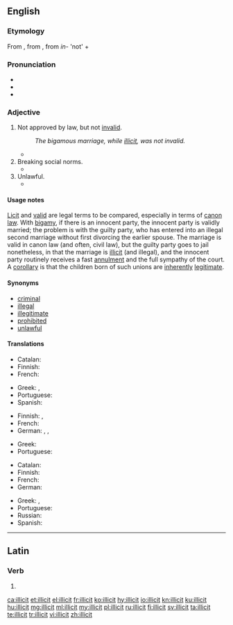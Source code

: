 ==English==
{{wikipedia|dab=illicit}}

===Etymology===
From {{etyl|fr|en}} {{term|illicite|lang=fr}}, from {{etyl|la|en}} {{term|illicitus|lang=la}}, from ''in-'' 'not' + {{term|licet||lang=la|it is allowed}}

===Pronunciation===
* {{IPA|/ɪˈlɪsɪt/|lang=en}}
* {{rhymes|ɪsɪt|lang=en}}
* {{homophones|lang=en|elicit}}

===Adjective===
{{en-adj}}

# {{context|legal|lang=en}} Not approved by law, but not [[invalid]].
#: ''The bigamous marriage, while [[illicit]], was not invalid.''
#* {{quote-book
 | date = 2008-01-08
 | title = Memo to the President Elect: How We Can Restore America's Reputation and Leadership
 | first = Madeleine
 | last = Albright
 | authorlink = Madeleine Albright
 | location = New York
 | publisher = HarperCollins
 | isbn = 9780061351808
 | ol = 9952500M
 | page = 225
 | passage = Such migrants may violate our laws against '''illicit''' entry, but if that's all they do then they are trespassers, not criminals.
}} 
# Breaking social norms.
#* {{quote-book
 | year = 1993
 | title = Diaries: In Power 1983-1992
 | first = Alan
 | last = Clark
 | authorlink = Alan Clark
 | location = London 
 | publisher = Weidenfeld and Nicholson
 | isbn = 0297813528
 | ol = 1046930M
 | passage = I only can properly enjoy carol services if I am having an '''illicit''' affair with someone in the congregation.
}}
# Unlawful.
#* {{quote-book
 | date = 2010-07-29
 | title = {{w|The Dervish House}}
 | first = Ian
 | last = McDonald
 | authorlink = Ian McDonald (British author)
 | isbn = 9780575089044
 | ol = 25418126M
 | url = http://books.google.com/books?id=-rgZys-M4q4C&pg=PT328&dq=illicit
 | passage = Ayşe Erkoç learned long ago that the secret of doing anything '''illicit''' in Istanbul is to do it in full public gaze in the clear light of day. No one ever questions the legitimacy of the blatant.
}}

====Usage notes====
[[licit|Licit]] and [[valid]] are legal terms to be compared, especially in terms of [[canon law]]. With [[bigamy]], if there is an innocent party, the innocent party is validly married; the problem is with the guilty party, who has entered into an illegal second marriage without first divorcing the earlier spouse. The marriage is valid in canon law (and often, civil law), but the guilty party goes to jail nonetheless, in that the marriage is [[illicit]] (and illegal), and the innocent party routinely receives a fast [[annulment]] and the full sympathy of the court. A [[corollary]] is that the children born of such unions are [[inherently]] [[legitimate]].

====Synonyms====
{{checksense}}
* [[criminal]]
* [[illegal]]
* [[illegitimate]]
* [[prohibited]]
* [[unlawful]]

====Translations====
{{trans-top|lacking licitness}}
* Catalan: {{t|ca|il·lícit}}
* Finnish: {{t+|fi|luvaton}}
* French: {{t+|fr|illicite}}
{{trans-mid}}
* Greek: {{t+|el|παράνομος}}, {{t+|el|έκνομος}}
* Portuguese: {{t+|pt|ilícito}}
* Spanish: {{t+|es|ilícito}}
{{trans-bottom}}

{{trans-top|breaking social norms}}
* Finnish: {{t+|fi|luvaton}}, {{t+|fi|laiton}}
* French: {{t+|fr|illicite}}
* German: {{t|de|unerlaubt}}, {{t+|de|verboten}}, {{t|de|unzulässig}}
{{trans-mid}}
* Greek: {{t+|el|αθέμιτος}}
* Portuguese: {{t+|pt|ilícito}}
{{trans-bottom}}

{{trans-top|unlawful}}
* Catalan: {{t|ca|il·lícit}}
* Finnish: {{t+|fi|laiton}}
* French: {{t+|fr|illicite}}
* German: {{t|de|rechtswidrig}}
{{trans-mid}}
* Greek: {{t+|el|παράνομος}}, {{t+|el|έκνομος}}
* Portuguese: {{t+|pt|ilícito}}
* Russian: {{t+|ru|незаконный}}
* Spanish: {{t+|es|ilícito}}
{{trans-bottom}}

----

==Latin==

===Verb===
{{la-verb-form|illicit}}

# {{inflection of|illiciō||3|s|pres|act|ind|lang=la}}

[[ca:illicit]]
[[et:illicit]]
[[el:illicit]]
[[fr:illicit]]
[[ko:illicit]]
[[hy:illicit]]
[[io:illicit]]
[[kn:illicit]]
[[ku:illicit]]
[[hu:illicit]]
[[mg:illicit]]
[[ml:illicit]]
[[my:illicit]]
[[pl:illicit]]
[[ru:illicit]]
[[fi:illicit]]
[[sv:illicit]]
[[ta:illicit]]
[[te:illicit]]
[[tr:illicit]]
[[vi:illicit]]
[[zh:illicit]]